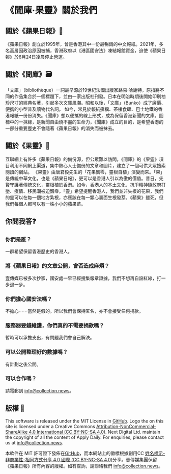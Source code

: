 # 《聞庫·果靈》關於我們

## 關於《蘋果日報》🍎

《蘋果日報》創立於1995年，曾是香港其中一份最暢銷的中文報紙。2021年，多名高層因政治原因被捕，香港政府以《港區國安法》凍結報館資金，迫使《蘋果日報》於6月24日凌晨停止營運。

## 關於《聞庫》🗃

「文庫」（bibliothèque）一詞最早源於19世紀法國出版家路易·哈謝特，原指將不同的作品集合於一個標題下，並由一家出版社刊發。日本在明治時期後開始印刷袖珍尺寸的經典名著，引起多次文庫風潮。昭和以後，「文庫」（Bunko）成了廉價、便攜的小型普及讀物代名詞。
如今，常見於報紙攤檔、茶樓食肆、巴士地鐵的香港報紙一份份消失。《聞庫》想以便攜的線上形式，成為保留香港新聞的文庫。圖標中的一抹綠，是新聞自由燒不盡的生命力，《聞庫》成立的目的，是希望香港的一部分重要歷史不會隨著《蘋果日報》的消失而被抹去。

## 關於《果靈》🌱

互聯網上有許多《蘋果日報》的備份源，但公眾難以訪問，《聞庫》的《果靈》項目利用不同網上渠道，集中熱心人士備份的文章和圖片，建立了一個可供大眾搜索閱讀的網站。
《果靈》由唐君毅先生的「花果飄零，靈根自植」演變而來。「果」是傳統中華文化，也是《蘋果日報》，更可以是香港人引以為傲的價值。昔日，先賢守護著傳統文化，靈根植於香港。如今，香港人的本土文化、抗爭精神隨政府打壓、疫情、移民潮被迫飄零。「靈」希望提醒香港人，我們並非失根的花果，我們的靈可以在每一個地方紮根，亦應該在每一顆心裏面生根發芽。《蘋果》雖死，但我們每個人都可以有一株小小的蘋果苗。

## 你問我答❓

### 你們是誰？
一群希望保留香港歷史的香港人。
### 將《蘋果日報》的文章公開，會否造成麻煩？
壹傳媒已被多次抄家，國安處一早已經搜集報章證據，我們不想再自設紅線，打一步退一步。
### 你們擔心國安法嗎？
不擔心⋯⋯當然是假的。所以我們會保持匿名，亦不會接受任何捐款。
### 服務器要錢維護，你們真的不需要捐款嗎？
暫時可以承擔支出，有問題我們會自己解決。
### 可以公開整理好的數據嗎？
有計劃之後公開。
### 可以合作嗎？
請電郵到 <a href="mailto:info@collection.news">info@collection.news</a>。

## 版權 📄

This software is released under the MIT License in [GitHub](https://github.com/appledailybackup/collection-news). Logo the on this site is licensed under a Creative Commons [Attribution-NonCommercial-ShareAlike 4.0 International (CC BY-NC-SA 4.0)](https://creativecommons.org/licenses/by-nc-sa/4.0/). Next Digital Ltd. maintain the copyright of all the content of Apply Daily. For enquiries, please contact us at <a href="mailto:info@collection.news">info@collection.news</a>.


本軟件在 MIT 許可證下發佈在[GitHub](https://github.com/appledailybackup/collection-news)，而本網站上的徽標根據創用CC [姓名標示-非商業性-相同方式分享 4.0 國際 (CC BY-NC-SA 4.0)](https://creativecommons.org/licenses/by-nc-sa/4.0/deed.zh_TW)分享。壹傳媒集團保留《蘋果日報》所有內容的版權。如有查詢，請聯絡我們 <a href="mailto:info@collection.news">info@collection.news</a>。
